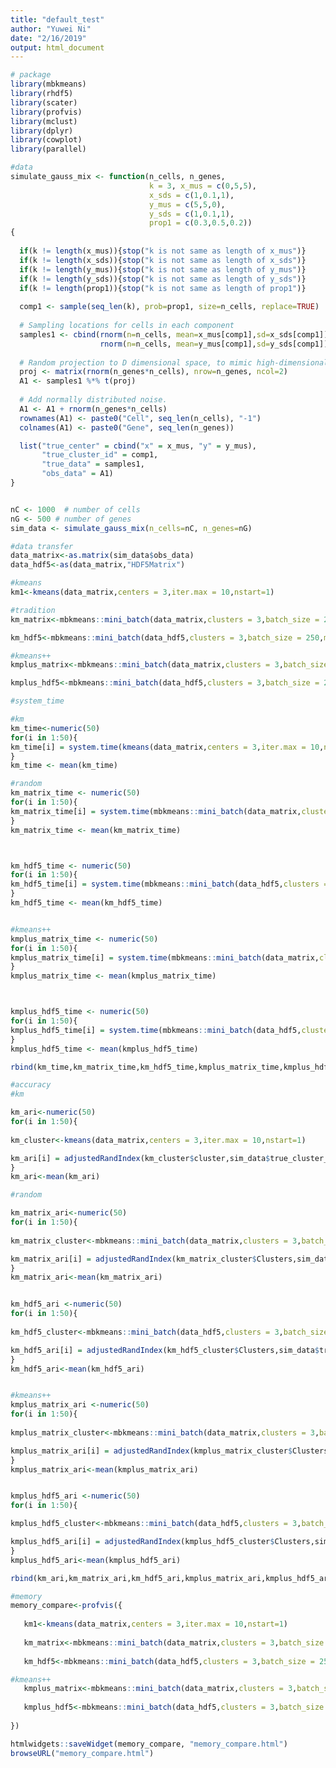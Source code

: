 ```yaml
---
title: "default_test"
author: "Yuwei Ni"
date: "2/16/2019"
output: html_document
---
```


```r
# package
library(mbkmeans)
library(rhdf5)
library(scater)
library(profvis)
library(mclust)
library(dplyr)
library(cowplot)
library(parallel)

```

```r
#data
simulate_gauss_mix <- function(n_cells, n_genes,
                               k = 3, x_mus = c(0,5,5), 
                               x_sds = c(1,0.1,1), 
                               y_mus = c(5,5,0), 
                               y_sds = c(1,0.1,1), 
                               prop1 = c(0.3,0.5,0.2))
{ 
  
  if(k != length(x_mus)){stop("k is not same as length of x_mus")} 
  if(k != length(x_sds)){stop("k is not same as length of x_sds")} 
  if(k != length(y_mus)){stop("k is not same as length of y_mus")} 
  if(k != length(y_sds)){stop("k is not same as length of y_sds")} 
  if(k != length(prop1)){stop("k is not same as length of prop1")} 
  
  comp1 <- sample(seq_len(k), prob=prop1, size=n_cells, replace=TRUE)
  
  # Sampling locations for cells in each component
  samples1 <- cbind(rnorm(n=n_cells, mean=x_mus[comp1],sd=x_sds[comp1]),
                    rnorm(n=n_cells, mean=y_mus[comp1],sd=y_sds[comp1]))
  
  # Random projection to D dimensional space, to mimic high-dimensional expression data.
  proj <- matrix(rnorm(n_genes*n_cells), nrow=n_genes, ncol=2)
  A1 <- samples1 %*% t(proj)
  
  # Add normally distributed noise.
  A1 <- A1 + rnorm(n_genes*n_cells)
  rownames(A1) <- paste0("Cell", seq_len(n_cells), "-1")
  colnames(A1) <- paste0("Gene", seq_len(n_genes))

  list("true_center" = cbind("x" = x_mus, "y" = y_mus),
       "true_cluster_id" = comp1,
       "true_data" = samples1, 
       "obs_data" = A1)
}


nC <- 1000  # number of cells
nG <- 500 # number of genes
sim_data <- simulate_gauss_mix(n_cells=nC, n_genes=nG)

```

```r
#data transfer
data_matrix<-as.matrix(sim_data$obs_data)
data_hdf5<-as(data_matrix,"HDF5Matrix")
```

```r
#kmeans
km1<-kmeans(data_matrix,centers = 3,iter.max = 10,nstart=1)

#tradition
km_matrix<-mbkmeans::mini_batch(data_matrix,clusters = 3,batch_size = 250,max_iters=10, num_init = 1,init_fraction = 0.25,initializer = "random")

km_hdf5<-mbkmeans::mini_batch(data_hdf5,clusters = 3,batch_size = 250,max_iters=10, num_init = 1,init_fraction = 0.25,initializer = "random")

#kmeans++
kmplus_matrix<-mbkmeans::mini_batch(data_matrix,clusters = 3,batch_size = 250,max_iters=10, num_init = 1,init_fraction = 0.25,initializer = "kmeans++")

kmplus_hdf5<-mbkmeans::mini_batch(data_hdf5,clusters = 3,batch_size = 250,max_iters=10, num_init = 1,init_fraction = 0.25,initializer = "kmeans++")

```

```r
#system_time

#km
km_time<-numeric(50)
for(i in 1:50){
km_time[i] = system.time(kmeans(data_matrix,centers = 3,iter.max = 10,nstart=1))[3]
}
km_time <- mean(km_time)

#random
km_matrix_time <- numeric(50)
for(i in 1:50){
km_matrix_time[i] = system.time(mbkmeans::mini_batch(data_matrix,clusters = 3,batch_size = 250,max_iters=10, num_init = 1,init_fraction = 0.25,initializer = "random"))[3]
}
km_matrix_time <- mean(km_matrix_time)



km_hdf5_time <- numeric(50)
for(i in 1:50){
km_hdf5_time[i] = system.time(mbkmeans::mini_batch(data_hdf5,clusters = 3,batch_size = 250,max_iters=10, num_init = 1,init_fraction = 0.25,initializer = "random"))[3]
}
km_hdf5_time <- mean(km_hdf5_time)


#kmeans++
kmplus_matrix_time <- numeric(50)
for(i in 1:50){
kmplus_matrix_time[i] = system.time(mbkmeans::mini_batch(data_matrix,clusters = 3,batch_size = 250,max_iters=10, num_init = 1,init_fraction = 0.25,initializer = "kmeans++"))[3]
}
kmplus_matrix_time <- mean(kmplus_matrix_time)



kmplus_hdf5_time <- numeric(50)
for(i in 1:50){
kmplus_hdf5_time[i] = system.time(mbkmeans::mini_batch(data_hdf5,clusters = 3,batch_size = 250,max_iters=10, num_init = 1,init_fraction = 0.25,initializer = "kmeans++"))[3]
}
kmplus_hdf5_time <- mean(kmplus_hdf5_time)

rbind(km_time,km_matrix_time,km_hdf5_time,kmplus_matrix_time,kmplus_hdf5_time)

```

```r
#accuracy
#km

km_ari<-numeric(50)
for(i in 1:50){
    
km_cluster<-kmeans(data_matrix,centers = 3,iter.max = 10,nstart=1)

km_ari[i] = adjustedRandIndex(km_cluster$cluster,sim_data$true_cluster_id)
}
km_ari<-mean(km_ari)

#random

km_matrix_ari<-numeric(50)
for(i in 1:50){
    
km_matrix_cluster<-mbkmeans::mini_batch(data_matrix,clusters = 3,batch_size = 250,max_iters=10, num_init = 1,init_fraction = 0.25,initializer = "random")

km_matrix_ari[i] = adjustedRandIndex(km_matrix_cluster$Clusters,sim_data$true_cluster_id)
}
km_matrix_ari<-mean(km_matrix_ari)


km_hdf5_ari <-numeric(50)
for(i in 1:50){
    
km_hdf5_cluster<-mbkmeans::mini_batch(data_hdf5,clusters = 3,batch_size = 250,max_iters=10, num_init = 1,init_fraction = 0.25,initializer = "random")

km_hdf5_ari[i] = adjustedRandIndex(km_hdf5_cluster$Clusters,sim_data$true_cluster_id)
}
km_hdf5_ari<-mean(km_hdf5_ari)


#kmeans++
kmplus_matrix_ari <-numeric(50)
for(i in 1:50){
    
kmplus_matrix_cluster<-mbkmeans::mini_batch(data_matrix,clusters = 3,batch_size = 250,max_iters=10, num_init = 1,init_fraction = 0.25,initializer = "kmeans++")

kmplus_matrix_ari[i] = adjustedRandIndex(kmplus_matrix_cluster$Clusters,sim_data$true_cluster_id)
}
kmplus_matrix_ari<-mean(kmplus_matrix_ari)


kmplus_hdf5_ari <-numeric(50)
for(i in 1:50){

kmplus_hdf5_cluster<-mbkmeans::mini_batch(data_hdf5,clusters = 3,batch_size = 250,max_iters=10, num_init = 1,init_fraction = 0.25,initializer = "kmeans++")

kmplus_hdf5_ari[i] = adjustedRandIndex(kmplus_hdf5_cluster$Clusters,sim_data$true_cluster_id)
}
kmplus_hdf5_ari<-mean(kmplus_hdf5_ari)

rbind(km_ari,km_matrix_ari,km_hdf5_ari,kmplus_matrix_ari,kmplus_hdf5_ari)
```


```r
#memory
memory_compare<-profvis({
        
   km1<-kmeans(data_matrix,centers = 3,iter.max = 10,nstart=1)
    
   km_matrix<-mbkmeans::mini_batch(data_matrix,clusters = 3,batch_size = 250,max_iters=10, num_init = 1,init_fraction = 0.25,initializer = "random")
   
   km_hdf5<-mbkmeans::mini_batch(data_hdf5,clusters = 3,batch_size = 250,max_iters=10, num_init = 1,init_fraction = 0.25,initializer = "random")

#kmeans++
   kmplus_matrix<-mbkmeans::mini_batch(data_matrix,clusters = 3,batch_size = 250,max_iters=10, num_init = 1,init_fraction = 0.25,initializer = "kmeans++")
   
   kmplus_hdf5<-mbkmeans::mini_batch(data_hdf5,clusters = 3,batch_size = 250,max_iters=10, num_init = 1,init_fraction = 0.25,initializer = "kmeans++")
    
})

htmlwidgets::saveWidget(memory_compare, "memory_compare.html")
browseURL("memory_compare.html")
```

